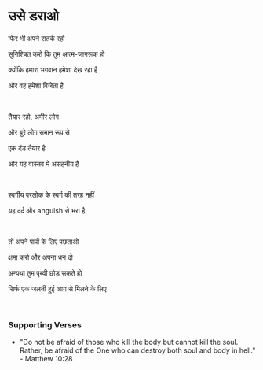 # उसे डराओ

फिर भी अपने सतर्क रहो

सुनिश्चित करो कि तुम आत्म-जागरूक हो

क्योंकि हमारा भगवान हमेशा देख रहा है

और वह हमेशा विजेता है

<br />

तैयार रहो, अमीर लोग

और बुरे लोग समान रूप से

एक दंड तैयार है

और यह वास्तव में असहनीय है

<br />

स्वर्गीय परलोक के स्वर्ग की तरह नहीं

यह दर्द और anguish से भरा है

<br />

तो अपने पापों के लिए पछताओ

क्षमा करो और अपना धन दो

अन्यथा तुम पृथ्वी छोड़ सकते हो

सिर्फ एक जलती हुई आग से मिलने के लिए

<br />

### Supporting Verses

- "Do not be afraid of those who kill the body but cannot kill the soul. Rather, be afraid of the One who can destroy both soul and body in hell." - Matthew 10:28